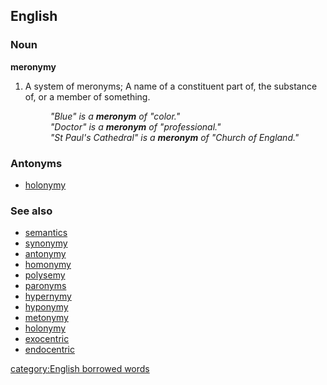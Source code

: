 ==English==

===Noun===
'''meronymy'''
#A system of meronyms; A name of a constituent part of, the substance of, or a member of something.
#:''"Blue" is a '''meronym<!--y-->''' of "color."''
#:''"Doctor" is a '''meronym<!--y-->''' of "professional."''
#:''"St Paul's Cathedral" is a '''meronym<!--y-->''' of "Church of England."''

===Antonyms===
*[[holonymy]]

===See also===
*[[semantics]]
*[[synonymy]]
*[[antonymy]]
*[[homonymy]]
*[[polysemy]]
*[[paronyms]]
*[[hypernymy]]
*[[hyponymy]]
*[[metonymy]]
*[[holonymy]]
*[[exocentric]]
*[[endocentric]]

[[category:English borrowed words]]

{{pedialite}}